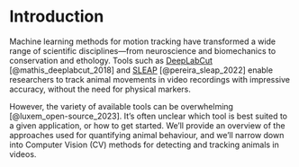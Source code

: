 # Introduction {#sec-intro}


Machine learning methods for motion tracking have transformed a wide range of scientific disciplines—from neuroscience and biomechanics to conservation and ethology.
Tools such as [DeepLabCut](https://www.mackenziemathislab.org/deeplabcut/) [@mathis_deeplabcut_2018] and [SLEAP](https://sleap.ai/) [@pereira_sleap_2022] enable researchers to track animal movements in video recordings with impressive accuracy, without the need for physical markers.

However, the variety of available tools can be overwhelming [@luxem_open-source_2023].
It's often unclear which tool is best suited to a given application, or how to get started.
We'll provide an overview of the approaches used for quantifying animal behaviour,
and we'll narrow down into Computer Vision (CV) methods for detecting and tracking animals in videos.

